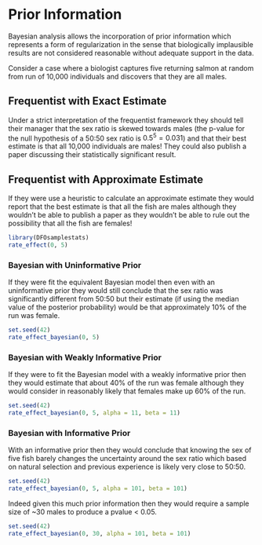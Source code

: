 # Prior Information

Bayesian analysis allows the incorporation of prior information which represents a form of regularization in the sense that biologically implausible results are not considered reasonable without adequate support in the data.

Consider a case where a biologist captures five returning salmon at random from run of 10,000 individuals and discovers that they are all males.

## Frequentist with Exact Estimate

Under a strict interpretation of the frequentist framework they should tell their manager that the sex ratio is skewed towards males (the p-value for the null hypothesis of a 50:50 sex ratio is $0.5^5 = 0.031$) and that their best estimate is that all 10,000 individuals are males!
They could also publish a paper discussing their statistically significant result.

## Frequentist with Approximate Estimate

If they were use a heuristic to calculate an approximate estimate they would report that the best estimate is that all the fish are males although they wouldn't be able to publish a paper as they wouldn't be able to rule out the possibility that all the fish are females!

```r
library(DFOsamplestats)
rate_effect(0, 5)
```

### Bayesian with Uninformative Prior

If they were fit the equivalent Bayesian model then even with an uninformative prior they would still conclude that the sex ratio was significantly different from 50:50 but their estimate (if using the median value of the posterior probability) would be that approximately 10% of the run was female.

```r
set.seed(42)
rate_effect_bayesian(0, 5)
```

### Bayesian with Weakly Informative Prior

If they were to fit the Bayesian model with a weakly informative prior then they would estimate that about 40% of the run was female although they would consider in reasonably likely that females make up 60% of the run.

```r
set.seed(42)
rate_effect_bayesian(0, 5, alpha = 11, beta = 11)
```

### Bayesian with Informative Prior

With an informative prior then they would conclude that knowing the sex of five fish barely changes the uncertainty around the sex ratio which based on natural selection and previous experience is likely very close to 50:50.

```r
set.seed(42)
rate_effect_bayesian(0, 5, alpha = 101, beta = 101)
```

Indeed given this much prior information then they would require a sample size of ~30 males to produce a pvalue < 0.05.

```r
set.seed(42)
rate_effect_bayesian(0, 30, alpha = 101, beta = 101)
```

